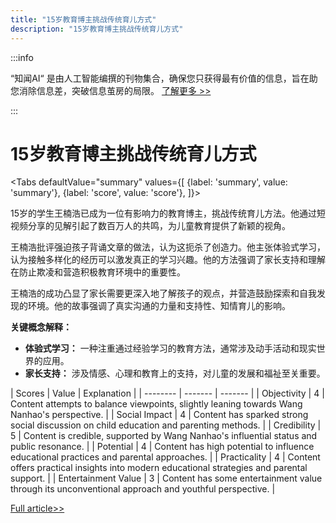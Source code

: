 ```yaml
---
title: "15岁教育博主挑战传统育儿方式"
description: "15岁教育博主挑战传统育儿方式"
---
```



:::info

“知闻AI“ 是由人工智能编撰的刊物集合，确保您只获得最有价值的信息，旨在助您消除信息差，突破信息茧房的局限。  [了解更多 >>](/)

:::

# 15岁教育博主挑战传统育儿方式


<Tabs
	defaultValue="summary"
	values={[
	{label: 'summary', value: 'summary'},
	{label: 'score', value: 'score'},
]}>
<TabItem value="summary">


15岁的学生王楠浩已成为一位有影响力的教育博主，挑战传统育儿方法。他通过短视频分享的见解引起了数百万人的共鸣，为儿童教育提供了新颖的视角。

王楠浩批评强迫孩子背诵文章的做法，认为这扼杀了创造力。他主张体验式学习，认为接触多样化的经历可以激发真正的学习兴趣。他的方法强调了家长支持和理解在防止欺凌和营造积极教育环境中的重要性。

王楠浩的成功凸显了家长需要更深入地了解孩子的观点，并营造鼓励探索和自我发现的环境。他的故事强调了真实沟通的力量和支持性、知情育儿的影响。

**关键概念解释：**
- **体验式学习：** 一种注重通过经验学习的教育方法，通常涉及动手活动和现实世界的应用。
- **家长支持：** 涉及情感、心理和教育上的支持，对儿童的发展和福祉至关重要。
</TabItem>
<TabItem value="score">
	| Scores     | Value   | Explanation |
	| -------- | ------- | ------- |
	| Objectivity  | 4    | Content attempts to balance viewpoints, slightly leaning towards Wang Nanhao's perspective.    |
	| Social Impact | 4     | Content has sparked strong social discussion on child education and parenting methods.    |
	| Credibility    | 5    | Content is credible, supported by Wang Nanhao's influential status and public resonance.    |
	| Potential    | 4    | Content has high potential to influence educational practices and parental approaches.    |
	| Practicality    | 4    | Content offers practical insights into modern educational strategies and parental support.    |
	| Entertainment Value    | 3    | Content has some entertainment value through its unconventional approach and youthful perspective.    |
</TabItem>
</Tabs>

[Full article>>](https://www.guokr.com/article/465597/)
